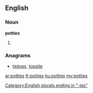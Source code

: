 ==English==

===Noun===
'''potties'''

# {{plural of|potty}}

===Anagrams===
* [[tiptoes#English|tiptoes]], [[topsite#English|topsite]]

[[Category:English plurals ending in "-ies"]]

[[ar:potties]]
[[fr:potties]]
[[ku:potties]]
[[my:potties]]
